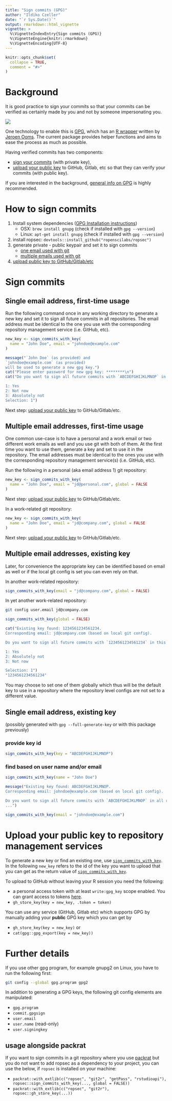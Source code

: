 ```yaml
---
title: "Sign commits (GPG)"
author: "Ildiko Czeller"
date: "`r Sys.Date()`"
output: rmarkdown::html_vignette
vignette: >
  %\VignetteIndexEntry{Sign commits (GPG)}
  %\VignetteEngine{knitr::rmarkdown}
  %\VignetteEncoding{UTF-8}
---
```


```r
knitr::opts_chunk$set(
  collapse = TRUE,
  comment = "#>"
)
```


# Background

It is good practice to sign your commits so that your commits can be verified as certainly made by you and not by someone impersonating you.

<img src="../man/figures/signed_commit.png" align="center"/>

One technology to enable this is [GPG](https://gnupg.org/), which has an [R wrapper](https://github.com/jeroen/gpg) written by [Jeroen Ooms](https://github.com/jeroen). The current package provides helper functions and aims to ease the process as much as possible.

Having verified commits has two components:

- [sign your commits](#sign_commits) (with private key),
- [upload your public key](#upload_key) to GitHub, Gitlab, etc so that they can verify your commits (with public key).

If you are interested in the background, 
[general info on GPG](https://cran.r-project.org/web/packages/gpg/vignettes/intro.html) is highly recommended.

# How to sign commits

1. Install system dependencies ([GPG Installation instructions](https://github.com/jeroen/gpg#installation))
    - OSX: `brew install gnupg` (check if installed with `gpg --version`)
    - Linux: `apt-get install gnupg` (check if installed with `gpg --version`)
2. install ropsec: `devtools::install_github("ropenscilabs/ropsec")`
3. generate private - public keypair and set it to sign commits
    - [one email used with git](#single)
    - [multiple emails used with git](#multiple)
4. [upload public key to GitHub/Gitlab/etc](#upload_key)


# Sign commits {#sign_commits}

## Single email address, first-time usage {#single}

Run the following command once in any working directory to generate a new key and set it to sign all future commits in all repositories. The email address must be identical to the one you use with the corresponding repository management service (i.e. GitHub, etc).

```r
new_key <- sign_commits_with_key(
  name = "John Doe", email = "johndoe@example.com"
)
```

```r
message("`John Doe` (as provided) and
`johndoe@example.com` (as provided)
will be used to generate a new gpg key.")
cat("Please enter password for new gpg key: ********\n")
cat("Do you want to sign all future commits with `ABCDEFGHIJKLMNOP` in all repositories?

1: Yes
2: Not now
3: Absolutely not
Selection: 1")
```

Next step: [upload your public key](#upload_key) to GitHub/Gitlab/etc.

## Multiple email addresses, first-time usage {#multiple}

One common use-case is to have a personal and a work email or two different work emails as well and you use git with both of them. At the first time you want to use them, generate a key and set to use it in the repository. The email addresses must be identical to the ones you use with the corresponding repository management service(s) (i.e. GitHub, etc).

Run the following in a personal (aka email address 1) git repository:

```r
new_key <- sign_commits_with_key(
  name = "John Doe", email = "jd@personal.com", global = FALSE
)
```

Next step: [upload your public key](#upload_key) to GitHub/Gitlab/etc.

In a work-related git repository:

```r
new_key <- sign_commits_with_key(
  name = "John Doe", email = "jd@company.com", global = FALSE
)
```

Next step: [upload your public key](#upload_key) to GitHub/Gitlab/etc.

## Multiple email addresses, existing key

Later, for convenience the appropriate key can be identified based on email as well or if the local git config is set you can even rely on that.

In another work-related repository:

```r
sign_commits_with_key(email = "jd@company.com", global = FALSE)
```

In yet another work-related repository:

```bash
git config user.email jd@company.com
```

```r
sign_commits_with_key(global = FALSE)
```

```r
cat("Existing key found: 1234561234561234.
Corresponding email: jd@company.com (based on local git config).

Do you want to sign all future commits with `1234561234561234` in this repository?

1: Yes
2: Absolutely not
3: Not now

Selection: 1")
"1234561234561234"
```

You may choose to set one of them globally which thus will be the default key to use in a repository where the repository level configs are not set to a different value.

## Single email address, existing key

(possibly generated with `gpg --full-generate-key` or with this package previously)

### provide key id

```r
sign_commits_with_key(key = "ABCDEFGHIJKLMNOP")
```

### find based on user name and/or email

```r
sign_commits_with_key(name = "John Doe")
```

```r
message("Existing key found: ABCDEFGHIJKLMNOP.
Corresponding email: johndoe@example.com (based on local git config).

Do you want to sign all future commits with `ABCDEFGHIJKLMNOP` in all repositories?
...")
```

```r
sign_commits_with_key(email = "johndoe@example.com")
```

# Upload your public key to repository management services {#upload_key}

To generate a new key or find an existing one, use [`sign_commits_with_key`](#sign_commits). In the following `new_key` refers to the id of the key you want to upload that you can get as the return value of [`sign_commits_with_key`](#sign_commits).

To upload to GitHub without leaving your R session you need the following:

- a personal access token with at least `write:gpg_key` scope enabled. You can grant access to tokens [here](https://github.com/settings/tokens).
- `gh_store_key(key = new_key, .token = token)`

You can use any service (GitHub, Gitlab etc) which supports GPG by manually adding your **public** GPG key which you can get by

- `gh_store_key(key = new_key)` or
- `cat(gpg::gpg_export(key = new_key))`

# Further details

If you use other gpg program, for example gnupg2 on Linux, you have to run the following first:

```bash
git config --global gpg.program gpg2
```

In addition to generating a GPG keys, the following git config elements are manipulated:

- `gpg.program`
- `commit.gpgsign`
- `user.email`
- `user.name` (read-only)
- `user.signingkey`

## usage alongside packrat

If you want to sign commits in a git repository where you use [packrat](https://rstudio.github.io/packrat/) but you do not want to add ropsec as a dependency to your project, you can use the below, if `ropsec` is installed  on your machine:

- `packrat::with_extlib(c("ropsec", "git2r", "getPass", "rstudioapi"), ropsec::sign_commits_with_key(..., global = FALSE))`
- `packrat::with_extlib(c("ropsec", "git2r"), ropsec::gh_store_key(...))`